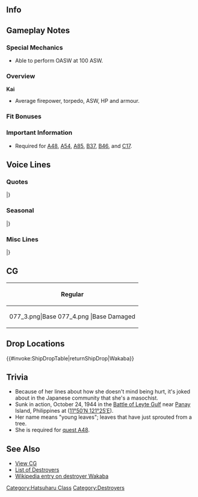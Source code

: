 ==Info==
{{KanmusuInfo|ID=077}}
{{KanmusuInfo|ID=077a}}

==Gameplay Notes==
===Special Mechanics===
* Able to perform OASW at 100 ASW.

===Overview===
'''Kai'''
* Average firepower, torpedo, ASW, HP and armour.  

===Fit Bonuses===
{{:{{BASEPAGENAME}}/Equipment Bonuses}}
{{clear}}

===Important Information===
* Required for [[Quests#A48|A48]], [[Quests#A54|A54]], [[Quests#A85|A85]], [[Quests#B37|B37]], [[Quests#B46|B46]], and [[Quests#C17|C17]].

==Voice Lines==
===Quotes===
{{ShipquoteHeader}}
{{ShipquoteKai
|scenario = Introduction
|origin = 駆逐艦、若葉だ。
|translation = I'm the destroyer Wakaba.
|audio = Wakaba-Introduction.ogg
}}
{{ShipquoteKai
|scenario = Library
|origin = 初春型駆逐艦3番艦、若葉だ。
アッツ島沖海戦やキスカ島撤退作戦などに参加した。そうだ、北方海域だ。ああ、濃霧には注意が必要だ。
ぶつかりやすい。特に「初霜」、お前は要注意だ。
|translation = I'm the 3rd ship of the Hatsuharu-class destroyers, Wakaba.
I participated in the Battle of Attu and the Kiska Withdrawal Operation. That's right, in the Northern seas. Ah, you need to be very careful in dense fog.
It's easy to get into collisions. Especially you Hatsushimo, be extra careful.<ref>She collided with Hatsushimo while in dense fog during the Kiska Withdrawal Operation.</ref> 
|audio = Wakaba-Library.ogg
}}
{{ShipquoteKai
|scenario = Secretary 1
|origin = 若葉だ。
|translation = I'm Wakaba.
|audio = Wakaba-Secretary_1.ogg
}}
{{ShipquoteKai
|scenario = Secretary 2
|origin = いつでも出撃可能だ。
|translation = I can sortie any time.
|audio = Wakaba-Secretary_2.ogg
}}
{{ShipquoteKai
|scenario = Secretary 2
|kai = yes
|origin = 若葉、準備OKだ。
|translation = I'm all ready.
|audio = WakabaKai-Secretary_2.ogg
}}
{{ShipquoteKai
|scenario = Secretary 3
|origin = ん？解読不能なモールス信号だな。どういう意味だ。
|translation = Hmm? What is the meaning of this indecipherable Morse code?
|audio = Wakaba-Secretary_3.ogg
}}
{{ShipquoteKai
|scenario = Secretary Idle
|kai = yes
|origin = 時間は貴重だ。こうしている間にも、事態は動いているのに…。体がむずむずするな…。
|translation = Time is valuable. Time and tide wait for no man... I'm itching to do something...<ref>Her launch was delayed by four months due to defects found while building Hatsuharu.</ref>
|audio = WakabaKai-Idle.ogg
}}
{{ShipquoteKai
|scenario = Secretary (Married)
|kai = yes
|origin = 休め…って？お言葉ですが提督、艦隊任務を続けさせてください…。大丈夫、です。
|translation = Get some rest...? If I may speak freely Admiral, please let me continue fleet duties... I'm fine.
|audio = WakabaKai-Secretary Married.ogg
}}
{{ShipquoteKai
|scenario = Wedding
|origin = 奇跡の作戦、キスカ！　キス……か？……って、なんだ、おい。顔が近いぞ！
|translation = The miraculous operation, Kiska! A... kiss? ...Wait what? Oi. Your face is too close.<ref>Kiska is a pun between the name of the island and sounding like being asked for a kiss. The [https://ja.wikipedia.org/wiki/%E3%82%AD%E3%82%B9%E3%82%AB%E5%B3%B6%E6%92%A4%E9%80%80%E4%BD%9C%E6%88%A6#.E3.82.AD.E3.82.B9.E3.82.AB.E3.81.AE.E5.A5.87.E8.B7.A1 miracle] she is referring to is the dense fog that rolled in before the operation allowing it to be successfuly completed without being attacked by the Allies.</ref>
|audio = Wakaba-Wedding.ogg
}}
{{ShipquoteKai
|scenario = Player's Score
|origin = 連絡があるみたいだぞ。
|translation = Looks like you've got a call.
|audio = Wakaba-Looking_At_Scores.ogg
}}
{{ShipquoteKai
|scenario = Player's Score
|kai = yes
|origin = そうだな、状況をまず確認しよう。
|translation = That's right, let's check out the situation first.
|audio = WakabaKai-Looking_At_Scores.ogg
}}
{{ShipquoteKai
|scenario = Joining the Fleet
|origin = 若葉、出撃する。
|translation = Wakaba, sortieing.
|audio = Wakaba-Joining_A_Fleet.ogg
}}
{{ShipquoteKai
|scenario = Equipment 1
|origin = 強化、助かる。
|translation = This upgrade helps.
|audio = Wakaba-Equipment_3.ogg
}}
{{ShipquoteKai
|scenario = Equipment 1
|kai = yes
|origin = ふむ、助かる。これはいい！<ref>Shared with Supply before Kai.</ref>
|translation = Yup, this helps. It's good!
|audio = WakabaKai-Equipment_1.ogg
}}
{{ShipquoteKai
|scenario = Equipment 2
|origin = また、この手を汚せと言うのか…。
|translation = Do you mean to taint my efforts again...
|audio = Wakaba-Equipment_2.ogg
}}
{{ShipquoteKai
|scenario = Equipment 2
|kai = yes
|origin = 初春型とて、改修すれば問題無い。いけるぞ。
|translation = There won't be any problems if you upgrade the Hatsuharu-class. I can do this.<ref>During her construction, problems found during Hatsuharu's trials and the [https://en.wikipedia.org/wiki/Japanese_torpedo_boat_Tomozuru Tomozuru Incident] caused designers to modify her design to improve stability.</ref>
|audio = WakabaKai-Equipment_2.ogg
}}
{{ShipquoteKai
|scenario = Equipment 3
|origin = 24時間、寝なくても大丈夫。<ref>Shared with Secretary Married before Kai.</ref>
|translation = I'm fine being awake for 24 hours straight.
|audio = Wakaba-Equipment_1.ogg
}}
{{ShipquoteKai
|scenario = Supply
|kai = yes
|origin = ありがたい。これでまた、戦える。
|translation = Thanks. I can keep fighting with this.
|audio = WakabaKai-Supply.ogg
}}
{{ShipquoteKai
|scenario = Docking (Minor Damage)
|origin = うむ。礼を言う。
|translation = Yup. My thanks.
|audio = Wakaba-Docking_Minor.ogg
}}
{{ShipquoteKai
|scenario = Docking (Minor Damage)
|kai = yes
|origin = そうか…。修理すれば、また、すぐ戦える…。すぐだ！
|translation = That's right... Once repairs are done I'll go back to fighting soon... Very soon!
|audio = WakabaKai-Docking_Minor.ogg
}}
{{ShipquoteKai
|scenario = Docking (Major Damage)
|origin = 修理か。それも悪くない。
|translation = Repairs huh. That's not a bad idea.
|audio = Wakaba-Docking_Major.ogg
}}
{{ShipquoteKai
|scenario = Construction
|origin = 新造艦が完成した。
|translation = A new ship has been completed.
|audio = Wakaba-Construction.ogg
}}
{{ShipquoteKai
|scenario = Returning from Sortie
|origin = 艦隊が帰投した。
|translation = The fleet has returned to port.
|audio = Wakaba-Returning_From_Sortie.ogg
}}
{{ShipquoteKai
|scenario = Starting a Sortie
|origin = 出る。
|translation = I'm off.
|audio = Wakaba-Starting_A_Sortie.ogg
}}
{{ShipquoteKai
|scenario = Starting a Battle
|origin = 左舷、敵艦発見だ。
|translation = Enemy ships spotted to port.
|audio = Wakaba-Battle_Start.ogg
}}
{{ShipquoteKai
|scenario = Attack
|origin = 大丈夫だ。
|translation = I'm fine.
|audio = Wakaba-Attack.ogg
}}
{{ShipquoteKai
|scenario = Night Battle Attack
|origin = 安心しろ。
|translation = Don't worry.
|audio = Wakaba-Night_Battle.ogg
}}
{{ShipquoteKai
|scenario = Night Battle Attack
|kai = yes
|origin = 大丈夫だ。
|translation = I'm fine.
|audio = WakabaKai-Night_Attack.ogg
}}
{{ShipquoteKai
|scenario = Night Battle
|origin = この瞬間を待っていた！！
|translation = I was waiting for this moment!!
|audio = Wakaba-Night_Battle.ogg
}}
{{ShipquoteKai
|scenario = MVP
|origin = そうか！これが奇跡の作戦、キスカ…だな？なに？違うのか…。
|translation = Is that so! This is that like miraculous operation, Kiska... right? What? It's not...
|audio = Wakaba-MVP.ogg
}}
{{ShipquoteKai
|scenario = Minor Damage 1
|origin = くっそぉ…
|translation = Shit...
|audio = Wakaba-Minor_Damage_1.ogg
}}
{{ShipquoteKai
|scenario = Minor Damage 2
|origin = やるな……！
|translation = Now you've done it...!
|audio = Wakaba-Minor_Damage_2.ogg
}}
{{ShipquoteKai
|scenario = Major Damage
|origin = 痛いぞ！だが…悪くない。
|translation = That hurts! But... I don't mind...
|audio = Wakaba-Major_Damage.ogg
}}
{{ShipquoteKai
|scenario = Sunk
|origin = 若葉だ… 沈むぞ...少し...嫌だな...
|translation = I'm... sinking... I don't really... like this...
|audio = Wakaba-Sunk.ogg
}}
|} <references/>

{{clear}}

===Seasonal===
{{SeasonalHeaderOld}}
{{SeasonalQuote
|scenario = [[Seasonal/New_Year_2015|New Year 2015]]
|origin =新年か、この瞬間を待っていた。提督、今年もよろしく頼む！・・・ああ、大丈夫だ！
|translation =	It’s the New Year, I was waiting for this. Please look after me this year too, Admiral! …Ah, I’m fine!
|audio = Wakaba_2015newyear.ogg
|notes = 
}}
{{SeasonalQuote
|scenario = [[Seasonal/Setsubun_2015|Setsubun 2015]]
|origin = 節分だと？この豆を提督に投げればいいのか？違うな、ではどうすれば？
|translation =	It’s Setsubun? Can I throw these beans at the Admiral? I can’t, then who should I throw them at?
|audio =Wakaba _Setsubun_2015_Sec1.ogg
|notes = 
}}
{{SeasonalQuote
|scenario = [[Seasonal/Christmas_2015|Christmas 2015]]
|origin = クリスマスか…大丈夫！！ターキーとケーキなら既に買ってある。大丈夫だ！！
|translation =	It’s Christmas… Everything is fine!! I’ve already bought the cake and turkey. It’s all under control!!
|audio = Wakaba_Christmas_2015_Sec1.ogg
|notes =
}}
{{SeasonalQuote
|scenario = [[Seasonal/Valentine%27s_Day_2018|Valentine’s Day 2018]]
|origin = 若葉が作ったあチョコだ。悪くはないはずだ。できれば２４時間以内に…あぁ、もう食べるのか？
|translation =	It’s some chocolate I made. I shouldn’t taste bad. If possible, please eat it within 24 ho… Ah, you’re already eating it?
|audio = Wakaba_Valentines_2018_Sec_1.mp3
|notes = 
}}
{{SeasonalQuote
|scenario = [[Seasonal/White_Day_2018|White Day 2018]]
|origin = これは、チョコのお返しっというわけか。何だ、菓子か。悪くない。ちょど小腹が減ってたんだ。本当だぞ。
|translation =	So this is what they call a return gift. Oh it’s snacks. Not bad. I was just getting a bit hungry. I’m serious.
|audio = Wakaba_White_Day_2018_Sec1.mp3
|notes = 
}}
{{SeasonalQuote
|scenario = [[Seasonal/Coming_of_Spring_2018|Coming of Spring 2018]]
|origin = 来たか、春が。この季節は好きだ。名前？そうだ、若葉が進水季節もあるしな。
|translation =	Spring is here. I like this season? My name? That’s right, this is the season when I was launched.
|audio = Wakaba_Spring_2018_Sec1.mp3
|notes = 
}}
{{SeasonalQuote
|scenario = [[Seasonal/Fifth_Anniversary|5th Anniversary]]
|origin = 五周年だ。この瞬間を待っていた。ありがたいな。夢のようだ。そう、夢の。
|translation =	It’s the 5th Anniversary. I was waiting for this moment. Thank you. This feels like a dream. Yes, like a dream.
|audio = Wakaba_5th_Anniversary_Sec1.mp3
|notes = 
}}
{{SeasonalQuote
|scenario = [[Seasonal/Rainy_Season_2018|Rainy Season 2018]]
|origin = 最近、よく降るな。梅雨か…だが、これはこれで悪くない。ものは考えようだ。
|translation =	It’s been pouring recently. It’s the rainy season… But, this isn’t bad at all. It’s all about the right attitude.
|audio = Wakaba_Rainy_Season_2018_Sec1.mp3
|notes = 
}}
{{SeasonalQuote
|scenario = [[Seasonal/Summer_2018|Summer 2018]]
|origin = 夏が来たようだ。うむ、これはまぎれもなく、夏。暑い。ん、まあ、そういうものだは。
|translation =	Looks like summer is here. Yup, it's definitely summer. It's hot. Ngh, well, that's how it is.
|audio = Wakaba_Summer_2018_Sec1.mp3
|notes = 
}}
{{SeasonalQuote
|scenario = [[Seasonal/Saury_2018|Saury 2018]]
|origin = 秋刀魚か…悪くない。我が二十一駆も漁の支援に…了解した。駆逐艦、若葉、全力で任務に当たろう。
|translation =	Saury... It's not bad. Our DesDiv21 will support the fishing... Roger that. I'll put my all into completing the mission.
|audio = Wakaba_Sec1_Saury_2018.mp3
|notes = 
}}
{{SeasonalQuote
|scenario = [[Seasonal/Late_Autumn_2018|Late Autumn 2018]]
|origin = この季節は、用心が必要だ。特に対空監視をこたってはいけない。そうだ、たとえ港にいる時でもだ。
|translation =	We can't let our guard down during this season. Especially on anti-air watch. Yes, not even in port.
|audio = Wakaba_Late_Autumn_2018_Sec1.mp3
|notes = 
}}
{{SeasonalQuote
|scenario = [[Seasonal/Sixth_Anniversary|6th Anniversary]]
|origin = 	我々はついに六周年だ。この瞬間を待っていた。悪くないぞ。本当にありがたいことだ。
|translation =	It's finally our 6th Anniversary. I was waiting for this moment. It's not bad. I'm really grateful.
|audio = Wakaba_6th_Anniversary_Sec2.mp3
|notes = Secretary 2
}}
{{SeasonalQuote
|scenario = [[Seasonal/Seventh_Anniversary|7th Anniversary]]
|origin = 提督、我々はついに七周年。この瞬間を待っていた。本当にありがたいことだ。あぁ、わるくない。
|translation =	Admiral, it's finally our 7th Anniversary. I've been waiting for this moment. I'm really thankful for everything. Yeah, not bad.
|audio = Wakaba_7th_Anniversary_Secretary_2.mp3
|notes = Secretary 2
}}
|}<references/>

{{clear}}

===Misc Lines===
{{SeasonalHeaderOld}}
{{SeasonalQuote
|scenario = [[Seasonal/Final_Battle|Eve of the Final Battle 2018]]
|origin = 捷一号作戦。決戦だな。何？我が二十一駆は輸送作戦を？分かった。任せておけ。
|translation =	It’s Operation Sho-1. It’s the final battle. What? Our DesDiv21 is charged with transport operations? Understood. Leave it to me.
|audio = Wakaba_Kantai_Kessen_2018_Sec3.mp3
|notes = Secretary 3
}} <references/>
|}

{{clear}}

==CG==
{| class="mw-collapsible mw-collapsed wikitable" style="width: 100%;"
!Regular
|-
|<gallery>
077_3.png|Base
077_4.png |Base Damaged
</gallery>
|}

== Drop Locations ==
{{#invoke:ShipDropTable|returnShipDrop|Wakaba}}

==Trivia==
*Because of her lines about how she doesn't mind being hurt, it's joked about in the Japanese community that she's a masochist.
*Sunk in action, October 24, 1944 in the [http://en.wikipedia.org/wiki/Battle_of_Leyte_Gulf Battle of Leyte Gulf] near [http://en.wikipedia.org/wiki/Panay Panay] Island, Philippines at ([http://tools.wmflabs.org/geohack/geohack.php?pagename=Japanese_destroyer_Wakaba&params=11_50_N_121_25_E_ 11°50′N 121°25′E]).
*Her name means "young leaves"; leaves that have just sprouted from a tree.
*She is required for [[Quests#A48|quest A48]].

==See Also==
*[[{{PAGENAMEE}}/Gallery|View  CG]]
*[[EliteDD|List of Destroyers]]
*[[wikipedia:Japanese_destroyer_Wakaba|Wikipedia entry on destroyer Wakaba]]
 {{shiplist}}
[[Category:Hatsuharu Class]]
[[Category:Destroyers]]